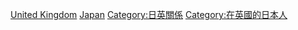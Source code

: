 [[Category:日本駐外大使|United Kingdom]]
[[Category:駐英國大使|Japan]]
[[Category:日英關係|Category:日英關係]]
[[Category:在英國的日本人|Category:在英國的日本人]]